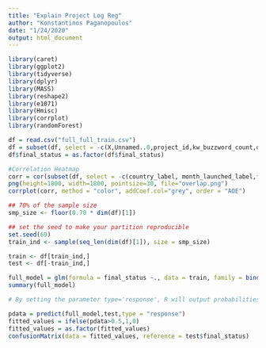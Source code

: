 ```yaml
---
title: "Explain Project Log Reg"
author: "Konstantinos Paganopoulos"
date: "1/24/2020"
output: html_document
---
```


```r
library(caret)
library(ggplot2)
library(tidyverse)
library(dplyr)
library(MASS)
library(reshape2)
library(e1071)
library(Hmisc)
library(corrplot)
library(randomForest)
```

```r
df = read.csv("full_full_train.csv")
df = subset(df, select = -c(X,Unnamed..0,project_id,kw_buzzword_count,desc_buzzword_count,name_buzzword_count,disable_dummy, month_launched,log_goal_currency_usd, year_launched_at,goal_converted_usg_avg,launched_to_deadline,goal_converted_usd, goal_converted_usg_min,goal_converted_usg_max,layback_minutes,project_yearly_count))
df$final_status = as.factor(df$final_status)
```

```r
#Correlation Heatmap 
corr = cor(subset(df, select = -c(country_label, month_launched_label,final_status)) )
png(height=1800, width=1800, pointsize=30, file="overlap.png")
corrplot(corr, method = "color", addCoef.col="grey", order = "AOE")
```


```r
## 70% of the sample size
smp_size <- floor(0.70 * dim(df)[1])

## set the seed to make your partition reproducible
set.seed(69)
train_ind <- sample(seq_len(dim(df)[1]), size = smp_size)

train <- df[train_ind,]
test <- df[-train_ind,]
```

```r
full_model = glm(formula = final_status ~., data = train, family = binomial(link = 'logit'))
summary(full_model)
```
```r
# By setting the parameter type='response', R will output probabilities in the form of P(y=1|X). Our decision boundary will be 0.5. If P(y=1|X) > 0.5 then y = 1 otherwise y=0. 

pdata = predict(full_model,test,type = "response")
fitted_values = ifelse(pdata>0.5,1,0)
fitted_values = as.factor(fitted_values)
confusionMatrix(data = fitted_values, reference = test$final_status)
```
